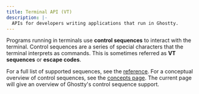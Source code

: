 ```yaml
---
title: Terminal API (VT)
description: |-
  APIs for developers writing applications that run in Ghostty.
---
```


Programs running in terminals use **control sequences** to interact with the
terminal. Control sequences are a series of special characters that the terminal
interprets as commands. This is sometimes referred as **VT sequences** or
**escape codes**.

For a full list of supported sequences, see the
[reference](/docs/vt/reference). For a conceptual overview
of control sequences, see the [concepts page](/docs/vt/concepts/sequences).
The current page will give an overview of Ghostty's control
sequence support.


